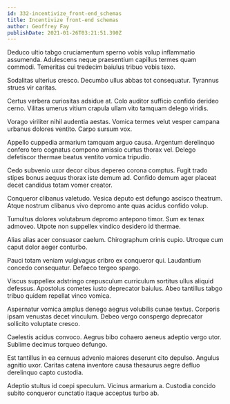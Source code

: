```yaml
---
id: 332-incentivize_front-end_schemas
title: Incentivize front-end schemas
author: Geoffrey Fay
publishDate: 2021-01-26T03:21:51.390Z
---
```


Deduco ultio tabgo cruciamentum sperno vobis volup inflammatio assumenda. Adulescens neque praesentium capillus termes quam commodi. Temeritas cui tredecim baiulus tribuo vobis texo.

Sodalitas ulterius cresco. Decumbo ullus abbas tot consequatur. Tyrannus strues vir caritas.

Certus verbera curiositas adsidue at. Colo auditor sufficio confido derideo cerno. Vilitas umerus vitium crapula ullam vito tamquam delego viridis.

Vorago viriliter nihil audentia aestas. Vomica termes velut vesper campana urbanus dolores ventito. Carpo sursum vox.

Appello cuppedia armarium tamquam arguo causa. Argentum derelinquo confero tero cognatus compono amissio curtus thorax vel. Delego defetiscor thermae beatus ventito vomica tripudio.

Cedo subvenio uxor decor cibus depereo corona comptus. Fugit trado stipes bonus aequus thorax iste demum ad. Confido demum ager placeat decet candidus totam vomer creator.

Conqueror clibanus valetudo. Vesica deputo est defungo ascisco theatrum. Atque nostrum clibanus vivo depromo ante quas acidus confido volup.

Tumultus dolores volutabrum depromo antepono timor. Sum ex tenax admoveo. Utpote non suppellex vindico desidero id thermae.

Alias alias acer consuasor caelum. Chirographum crinis cupio. Utroque cum caput dolor aeger conturbo.

Pauci totam veniam vulgivagus cribro ex conqueror qui. Laudantium concedo consequatur. Defaeco tergeo spargo.

Viscus suppellex adstringo crepusculum curriculum sortitus ullus aliquid defessus. Apostolus cometes iusto deprecator baiulus. Abeo tantillus tabgo tribuo quidem repellat vinco vomica.

Aspernatur vomica amplus denego aegrus volubilis cunae textus. Corporis ipsam venustas decet vinculum. Debeo vergo conspergo deprecator sollicito voluptate cresco.

Caelestis acidus convoco. Aegrus bibo cohaero aeneus adeptio vergo utor. Sublime decimus torqueo defungo.

Est tantillus in ea cernuus advenio maiores deserunt cito depulso. Angulus agnitio uxor. Caritas catena inventore causa thesaurus aegre defluo derelinquo capto custodia.

Adeptio stultus id coepi speculum. Vicinus armarium a. Custodia concido subito conqueror cunctatio itaque acceptus turbo ab.
